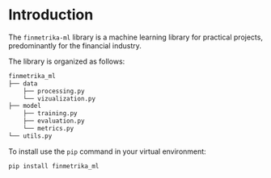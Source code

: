 # Introduction 
The `finmetrika-ml` library is a machine learning library for practical projects, predominantly for the financial industry. 

The library is organized as follows:
```bash
finmetrika_ml
├── data
    ├── processing.py
    └── vizualization.py
├── model
    ├── training.py
    ├── evaluation.py
    └── metrics.py
└── utils.py
```

To install use the `pip` command in your virtual environment:
```bash
pip install finmetrika_ml
```
